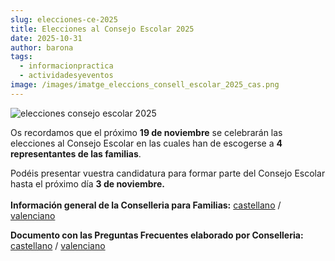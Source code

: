 ```yaml
---
slug: elecciones-ce-2025
title: Elecciones al Consejo Escolar 2025
date: 2025-10-31
author: barona
tags:
  - informacionpractica
  - actividadesyeventos
image: /images/imatge_eleccions_consell_escolar_2025_cas.png
---
```

![elecciones consejo escolar 2025](/images/imatge_eleccions_consell_escolar_2025_cas.png "elecciones consejo escolar 2025")

Os recordamos que el próximo **19 de noviembre** se celebrarán las elecciones al Consejo Escolar en las cuales han de escogerse a **4 representantes de las familias**.

P﻿odéis presentar vuestra candidatura para formar parte del Consejo Escolar hasta el próximo día **3 de noviembre.**\
\
**I﻿nformación general de la Conselleria para Familias:** [castellano](https://ceice.gva.es/documents/161863075/396765788/Infografia_alumnat_families_CE_2025_cas.pdf) / [valenciano](https://ceice.gva.es/documents/161863075/396765788/Infografia_alumnat_families_CE_2025.pdf)

**D﻿ocumento con las Preguntas Frecuentes elaborado por Conselleria:** [castellano](https://ceice.gva.es/documents/161863075/396765788/Eleccions_CE_2025_FAQs_cas.pdf) / [valenciano](https://ceice.gva.es/documents/161863075/396765788/Eleccions_CE_2025_FAQs.pdf)
